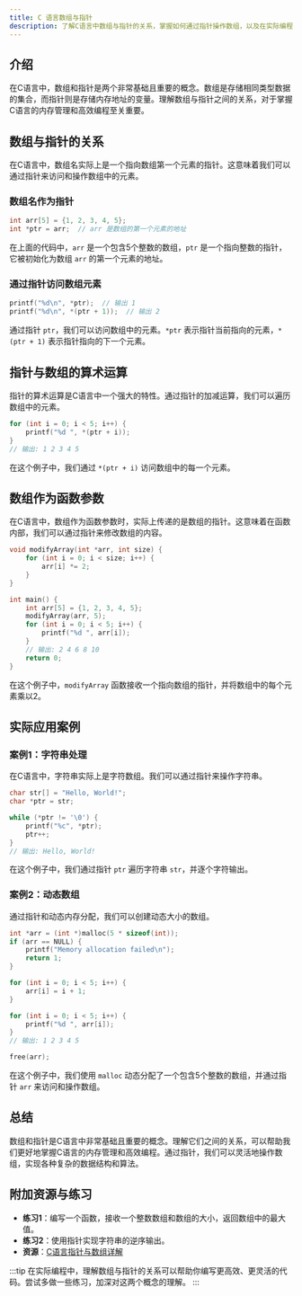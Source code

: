```yaml
---
title: C 语言数组与指针
description: 了解C语言中数组与指针的关系，掌握如何通过指针操作数组，以及在实际编程中的应用。
---
```


## 介绍

在C语言中，数组和指针是两个非常基础且重要的概念。数组是存储相同类型数据的集合，而指针则是存储内存地址的变量。理解数组与指针之间的关系，对于掌握C语言的内存管理和高效编程至关重要。

## 数组与指针的关系

在C语言中，数组名实际上是一个指向数组第一个元素的指针。这意味着我们可以通过指针来访问和操作数组中的元素。

### 数组名作为指针

```c
int arr[5] = {1, 2, 3, 4, 5};
int *ptr = arr;  // arr 是数组的第一个元素的地址
```

在上面的代码中，`arr` 是一个包含5个整数的数组，`ptr` 是一个指向整数的指针，它被初始化为数组 `arr` 的第一个元素的地址。

### 通过指针访问数组元素

```c
printf("%d\n", *ptr);  // 输出 1
printf("%d\n", *(ptr + 1));  // 输出 2
```

通过指针 `ptr`，我们可以访问数组中的元素。`*ptr` 表示指针当前指向的元素，`*(ptr + 1)` 表示指针指向的下一个元素。

## 指针与数组的算术运算

指针的算术运算是C语言中一个强大的特性。通过指针的加减运算，我们可以遍历数组中的元素。

```c
for (int i = 0; i < 5; i++) {
    printf("%d ", *(ptr + i));
}
// 输出: 1 2 3 4 5
```

在这个例子中，我们通过 `*(ptr + i)` 访问数组中的每一个元素。

## 数组作为函数参数

在C语言中，数组作为函数参数时，实际上传递的是数组的指针。这意味着在函数内部，我们可以通过指针来修改数组的内容。

```c
void modifyArray(int *arr, int size) {
    for (int i = 0; i < size; i++) {
        arr[i] *= 2;
    }
}

int main() {
    int arr[5] = {1, 2, 3, 4, 5};
    modifyArray(arr, 5);
    for (int i = 0; i < 5; i++) {
        printf("%d ", arr[i]);
    }
    // 输出: 2 4 6 8 10
    return 0;
}
```

在这个例子中，`modifyArray` 函数接收一个指向数组的指针，并将数组中的每个元素乘以2。

## 实际应用案例

### 案例1：字符串处理

在C语言中，字符串实际上是字符数组。我们可以通过指针来操作字符串。

```c
char str[] = "Hello, World!";
char *ptr = str;

while (*ptr != '\0') {
    printf("%c", *ptr);
    ptr++;
}
// 输出: Hello, World!
```

在这个例子中，我们通过指针 `ptr` 遍历字符串 `str`，并逐个字符输出。

### 案例2：动态数组

通过指针和动态内存分配，我们可以创建动态大小的数组。

```c
int *arr = (int *)malloc(5 * sizeof(int));
if (arr == NULL) {
    printf("Memory allocation failed\n");
    return 1;
}

for (int i = 0; i < 5; i++) {
    arr[i] = i + 1;
}

for (int i = 0; i < 5; i++) {
    printf("%d ", arr[i]);
}
// 输出: 1 2 3 4 5

free(arr);
```

在这个例子中，我们使用 `malloc` 动态分配了一个包含5个整数的数组，并通过指针 `arr` 来访问和操作数组。

## 总结

数组和指针是C语言中非常基础且重要的概念。理解它们之间的关系，可以帮助我们更好地掌握C语言的内存管理和高效编程。通过指针，我们可以灵活地操作数组，实现各种复杂的数据结构和算法。

## 附加资源与练习

- **练习1**：编写一个函数，接收一个整数数组和数组的大小，返回数组中的最大值。
- **练习2**：使用指针实现字符串的逆序输出。
- **资源**：[C语言指针与数组详解](https://example.com/c-pointers-and-arrays)

:::tip
在实际编程中，理解数组与指针的关系可以帮助你编写更高效、更灵活的代码。尝试多做一些练习，加深对这两个概念的理解。
:::
